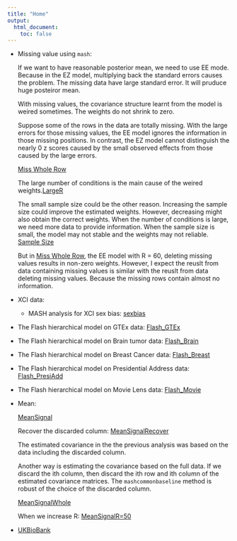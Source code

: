 ```yaml
---
title: "Home"
output:
  html_document:
    toc: false
---
```

* Missing value using `mash`:
    
    If we want to have reasonable posterior mean, we need to use EE mode. Because in the EZ model, multiplying back the standard errors causes the problem. The missing data have large standard error. It will pruduce huge posteiror mean.
    
    With missing values, the covariance structure learnt from the model is weired sometimes. The weights do not shrink to zero.
    
    Suppose some of the rows in the data are totally missing. With the large errors for those missing values, the EE model ignores the information in those missing positions. In contrast, the EZ model cannot distinguish the nearly 0 z scores caused by the small observed effects from those caused by the large errors.
    
    [Miss Whole Row](mash_missing_whole_row.html)
    
    The large number of conditions is the main cause of the weired weights.[LargeR](mash_largeR.html)
    
    The small sample size could be the other reason. Increasing the sample size could improve the estimated weights. However, decreasing might also obtain the correct weights. When the number of conditions is large, we need more data to provide information. When the sample size is small, the model may not stable and the weights may not reliable. [Sample Size](mash_missing_samplesize.html)
    
    But in [Miss Whole Row](mash_missing_whole_row.html), the EE model with R = 60, deleting missing values results in non-zero weights. However, I expect the reuslt from data containing missing values is similar with the reuslt from data deleting missing values. Because the missing rows contain almost no information.
    
* XCI data:
    + MASH analysis for XCI sex bias: [sexbias](sexbias_Table2.html)

* The Flash hierarchical model on GTEx data: [Flash_GTEx](Flash_GTEx.html)
* The Flash hierarchical model on Brain tumor data: [Flash_Brain](Flash_Brain.html)
* The Flash hierarchical model on Breast Cancer data: [Flash_Breast](Flash_Breast.html)
* The Flash hierarchical model on Presidential Address data: [Flash_PresiAdd](Flash_PresiAdd.html)
* The Flash hierarchical model on Movie Lens data: [Flash_Movie](Flash_Movie.html)

* Mean:
    
    [MeanSignal](MeanSignal_Orig.html)
    
    Recover the discarded column: [MeanSignalRecover](MeanSignalRec.html)
    
    The estimated covariance in the the previous analysis was based on the data including the discarded column.
    
    Another way is estimating the covariance based on the full data. If we discard the ith column, then discard the ith row and ith column of the estimated covariance matrices. The `mashcommonbaseline` method is robust of the choice of the discarded column.
    
    [MeanSignalWhole](MeanSignalExp.html)
    
    When we increase R: [MeanSignalR=50](MeanSignalRecR50.html)
    
* [UKBioBank](UKBio.html)
